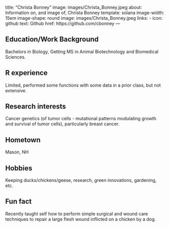 title: "Christa Bonney"
image: images/Christa_Bonney.jpeg
about: Information on, and image of, Christa Bonney
  template: solana
  image-width: 15em
  image-shape: round
  image: images/Christa_Bonney.jpeg
  links:
    - icon: github
      text: Github
      href: https://github.com/cbonney
---

## Education/Work Background
Bachelors in Biology, Getting MS in Animal Biotechnology and Biomedical Sciences.

## R experience
Limited, performed some functions with some data in a prior class, but not extensive.

## Research interests
Cancer genetics (of tumor cells - mutational patterns modulating growth and survival of tumor cells), particularly breast cancer.

## Hometown
Mason, NH

## Hobbies
Keeping ducks/chickens/geese, research, green innovations, gardening, etc.

## Fun fact
Recently taught self how to perform simple surgical and wound care techniques to repair a large flesh wound inflicted on a chicken by a dog.
